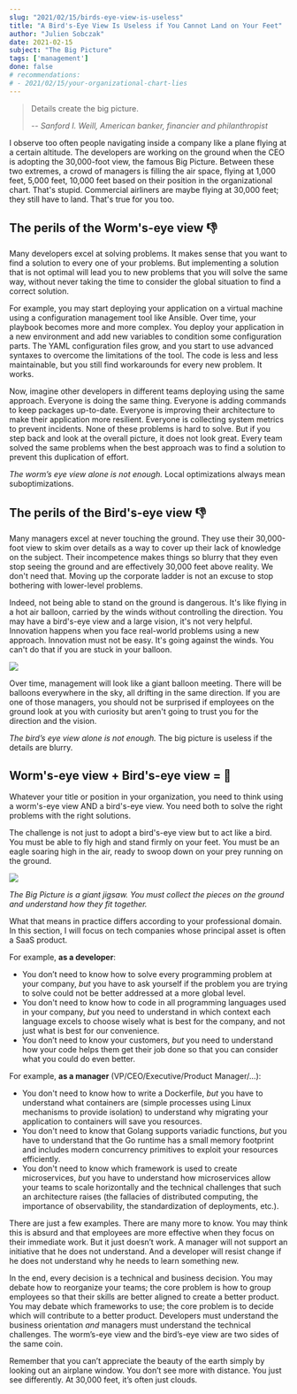 ```yaml
---
slug: "2021/02/15/birds-eye-view-is-useless"
title: "A Bird's-Eye View Is Useless if You Cannot Land on Your Feet"
author: "Julien Sobczak"
date: 2021-02-15
subject: "The Big Picture"
tags: ['management']
done: false
# recommendations:
# - 2021/02/15/your-organizational-chart-lies
---
```



> Details create the big picture.
>
> -- <cite> Sanford I. Weill, American banker, financier and philanthropist</cite>

<Lead>
I observe too often people navigating inside a company like a plane flying at a certain altitude. The developers are working on the ground when the CEO is adopting the 30,000-foot view, the famous Big Picture. Between these two extremes, a crowd of managers is filling the air space, flying at 1,000 feet, 5,000 feet, 10,000 feet based on their position in the organizational chart. That's stupid. Commercial airliners are maybe flying at 30,000 feet; they still have to land. That's true for you too.
</Lead>

## The perils of the Worm's-eye view 👎

Many developers excel at solving problems. It makes sense that you want to find a solution to every one of your problems. But implementing a solution that is not optimal will lead you to new problems that you will solve the same way, without never taking the time to consider the global situation to find a correct solution.

For example, you may start deploying your application on a virtual machine using a configuration management tool like Ansible. Over time, your playbook becomes more and more complex. You deploy your application in a new environment and add new variables to condition some configuration parts. The YAML configuration files grow, and you start to use advanced syntaxes to overcome the limitations of the tool. The code is less and less maintainable, but you still find workarounds for every new problem. It works.

Now, imagine other developers in different teams deploying using the same approach. Everyone is doing the same thing. Everyone is adding commands to keep packages up-to-date. Everyone is improving their architecture to make their application more resilient. Everyone is collecting system metrics to prevent incidents. None of these problems is hard to solve. But if you step back and look at the overall picture, it does not look great. Every team solved the same problems when the best approach was to find a solution to prevent this duplication of effort.

*The worm’s eye view alone is not enough.* Local optimizations always mean suboptimizations.

## The perils of the Bird's-eye view 👎

Many managers excel at never touching the ground. They use their 30,000-foot view to skim over details as a way to cover up their lack of knowledge on the subject. Their incompetence makes things so blurry that they even stop seeing the ground and are effectively 30,000 feet above reality. We don't need that. Moving up the corporate ladder is not an excuse to stop bothering with lower-level problems.

Indeed, not being able to stand on the ground is dangerous. It's like flying in a hot air balloon, carried by the winds without controlling the direction. You may have a bird's-eye view and a large vision, it's not very helpful. Innovation happens when you face real-world problems using a new approach. Innovation must not be easy. It's going against the winds. You can't do that if you are stuck in your balloon.

<img src="/posts_resources/2021-02-15-birds-eye-view-is-useless/balloon.png" />

Over time, management will look like a giant balloon meeting. There will be balloons everywhere in the sky, all drifting in the same direction. If you are one of those managers, you should not be surprised if employees on the ground look at you with curiosity but aren't going to trust you for the direction and the vision.

*The bird’s eye view alone is not enough.* The big picture is useless if the details are blurry.

## Worm's-eye view + Bird's-eye view = 💪

Whatever your title or position in your organization, you need to think using a worm's-eye view AND a bird's-eye view. You need both to solve the right problems with the right solutions.

The challenge is not just to adopt a bird's-eye view but to act like a bird. You must be able to fly high and stand firmly on your feet. You must be an eagle soaring high in the air, ready to swoop down on your prey running on the ground.

<img src="/posts_resources/2021-02-15-birds-eye-view-is-useless/jetpack.png" />

*The Big Picture is a giant jigsaw. You must collect the pieces on the ground and understand how they fit together.*

What that means in practice differs according to your professional domain. In this section, I will focus on tech companies whose principal asset is often a SaaS product.

For example, **as a developer**:

* You don’t need to know how to solve every programming problem at your company, _but_ you have to ask yourself if the problem you are trying to solve could not be better addressed at a more global level.
* You don't need to know how to code in all programming languages used in your company, _but_ you need to understand in which context each language excels to choose wisely what is best for the company, and not just what is best for our convenience.
* You don’t need to know your customers, _but_ you need to understand how your code helps them get their job done so that you can consider what you could do even better.

For example, **as a manager** (VP/CEO/Executive/Product Manager/…):

* You don't need to know how to write a Dockerfile, _but_ you have to understand what containers are (simple processes using Linux mechanisms to provide isolation) to understand why migrating your application to containers will save you resources.
* You don't need to know that Golang supports variadic functions, _but_ you have to understand that the Go runtime has a small memory footprint and includes modern concurrency primitives to exploit your resources efficiently.
* You don't need to know which framework is used to create microservices, _but_ you have to understand how microservices allow your teams to scale horizontally and the technical challenges that such an architecture raises (the fallacies of distributed computing, the importance of observability, the standardization of deployments, etc.).

There are just a few examples. There are many more to know. You may think this is absurd and that employees are more effective when they focus on their immediate work. But it just doesn’t work. A manager will not support an initiative that he does not understand. And a developer will resist change if he does not understand why he needs to learn something new.

In the end, every decision is a technical and business decision. You may debate how to reorganize your teams; the core problem is how to group employees so that their skills are better aligned to create a better product. You may debate which frameworks to use; the core problem is to decide which will contribute to a better product. Developers must understand the business orientation _and_ managers must understand the technical challenges. The worm’s-eye view and the bird’s-eye view are two sides of the same coin.

Remember that you can’t appreciate the beauty of the earth simply by looking out an airplane window. You don’t see more with distance. You just see differently. At 30,000 feet, it’s often just clouds.
